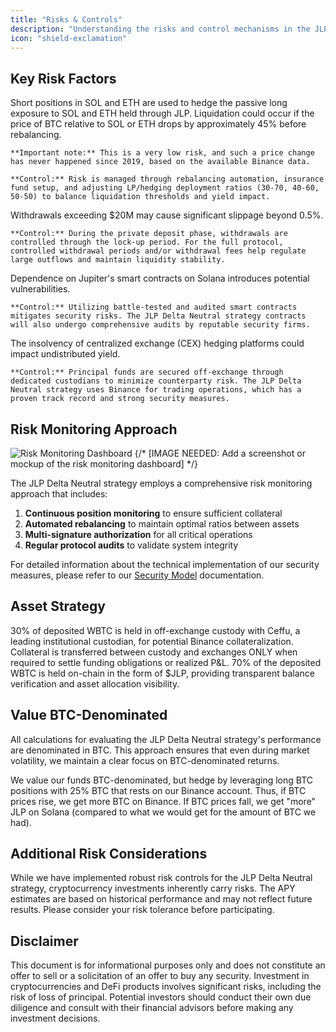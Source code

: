 ```yaml
---
title: "Risks & Controls"
description: "Understanding the risks and control mechanisms in the JLP Delta Neutral strategy"
icon: "shield-exclamation"
---
```


## Key Risk Factors

<AccordionGroup>
  <Accordion title="Liquidation Risk from Extreme Price Movements">
    Short positions in SOL and ETH are used to hedge the passive long exposure to SOL and ETH held through JLP. Liquidation could occur if the price of BTC relative to SOL or ETH drops by approximately 45% before rebalancing.
    
    **Important note:** This is a very low risk, and such a price change has never happened since 2019, based on the available Binance data.
    
    **Control:** Risk is managed through rebalancing automation, insurance fund setup, and adjusting LP/hedging deployment ratios (30-70, 40-60, 50-50) to balance liquidation thresholds and yield impact.
  </Accordion>
  
  <Accordion title="Large Withdrawals and Slippage">
    Withdrawals exceeding $20M may cause significant slippage beyond 0.5%.
    
    **Control:** During the private deposit phase, withdrawals are controlled through the lock-up period. For the full protocol, controlled withdrawal periods and/or withdrawal fees help regulate large outflows and maintain liquidity stability.
  </Accordion>
  
  <Accordion title="Smart Contract Risk">
    Dependence on Jupiter's smart contracts on Solana introduces potential vulnerabilities.
    
    **Control:** Utilizing battle-tested and audited smart contracts mitigates security risks. The JLP Delta Neutral strategy contracts will also undergo comprehensive audits by reputable security firms.
  </Accordion>
  
  <Accordion title="Exchange Risk">
    The insolvency of centralized exchange (CEX) hedging platforms could impact undistributed yield.
    
    **Control:** Principal funds are secured off-exchange through dedicated custodians to minimize counterparty risk. The JLP Delta Neutral strategy uses Binance for trading operations, which has a proven track record and strong security measures.
  </Accordion>
</AccordionGroup>

## Risk Monitoring Approach

<img src="/images/risk-monitoring-dashboard.png" alt="Risk Monitoring Dashboard" className="w-full" />
{/* [IMAGE NEEDED: Add a screenshot or mockup of the risk monitoring dashboard] */}

The JLP Delta Neutral strategy employs a comprehensive risk monitoring approach that includes:

1. **Continuous position monitoring** to ensure sufficient collateral
2. **Automated rebalancing** to maintain optimal ratios between assets
3. **Multi-signature authorization** for all critical operations
4. **Regular protocol audits** to validate system integrity

<Note>
For detailed information about the technical implementation of our security measures, please refer to our <a href="/technical/security" className="text-blue-500 hover:underline">Security Model</a> documentation.
</Note>

## Asset Strategy

<CardGroup cols={2}>
  <Card title="Off-Exchange Custody" icon="vault">
    30% of deposited WBTC is held in off-exchange custody with Ceffu, a leading institutional custodian, for potential Binance collateralization. Collateral is transferred between custody and exchanges ONLY when required to settle funding obligations or realized P&L.
  </Card>
  <Card title="On-Chain Allocation" icon="eye">
    70% of the deposited WBTC is held on-chain in the form of $JLP, providing transparent balance verification and asset allocation visibility.
  </Card>
</CardGroup>

## Value BTC-Denominated

All calculations for evaluating the JLP Delta Neutral strategy's performance are denominated in BTC. This approach ensures that even during market volatility, we maintain a clear focus on BTC-denominated returns.

We value our funds BTC-denominated, but hedge by leveraging long BTC positions with 25% BTC that rests on our Binance account. Thus, if BTC prices rise, we get more BTC on Binance. If BTC prices fall, we get "more" JLP on Solana (compared to what we would get for the amount of BTC we had).

## Additional Risk Considerations

<Warning>
While we have implemented robust risk controls for the JLP Delta Neutral strategy, cryptocurrency investments inherently carry risks. The APY estimates are based on historical performance and may not reflect future results. Please consider your risk tolerance before participating.
</Warning>

## Disclaimer

<Note>
This document is for informational purposes only and does not constitute an offer to sell or a solicitation of an offer to buy any security. Investment in cryptocurrencies and DeFi products involves significant risks, including the risk of loss of principal. Potential investors should conduct their own due diligence and consult with their financial advisors before making any investment decisions.
</Note> 